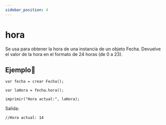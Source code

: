 ```yaml
---
sidebar_position: 4
---
```



# hora
Se usa para obtener la hora de una instancia de un objeto Fecha. Devuelve el valor de la hora en el formato de 24 horas (de 0 a 23).

## Ejemplo📝

```dummy
var fecha = crear Fecha();

var laHora = fecha.hora();

imprimir("Hora actual:", laHora);
```
Salida:

```dummy
//Hora actual: 14
```
